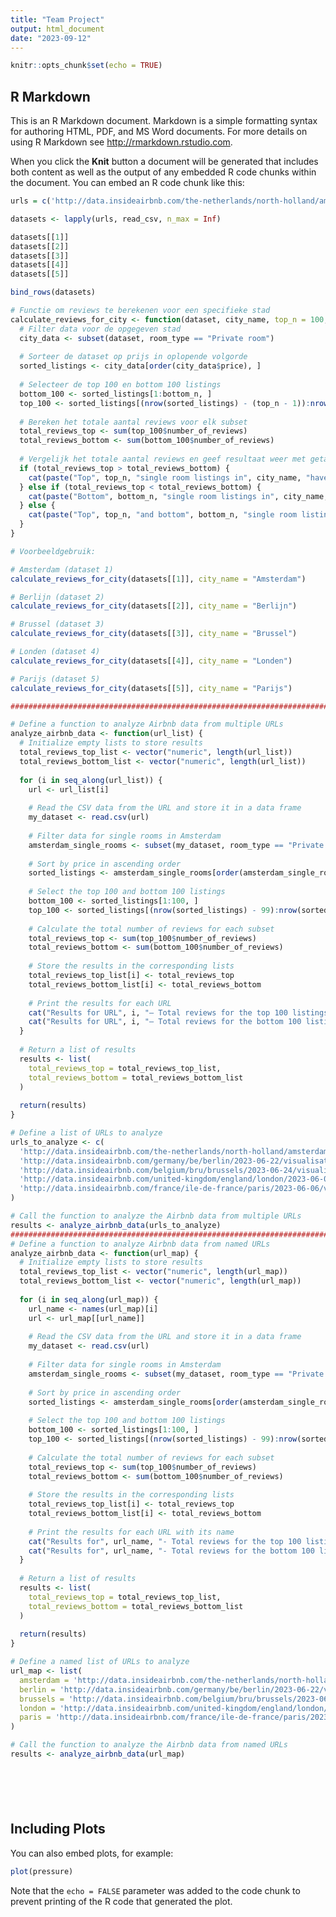 ```yaml
---
title: "Team Project"
output: html_document
date: "2023-09-12"
---
```


```r
knitr::opts_chunk$set(echo = TRUE)
```

## R Markdown

This is an R Markdown document. Markdown is a simple formatting syntax for authoring HTML, PDF, and MS Word documents. For more details on using R Markdown see <http://rmarkdown.rstudio.com>.

When you click the **Knit** button a document will be generated that includes both content as well as the output of any embedded R code chunks within the document. You can embed an R code chunk like this:

```r

urls = c('http://data.insideairbnb.com/the-netherlands/north-holland/amsterdam/2023-09-03/visualisations/listings.csv', 'http://data.insideairbnb.com/germany/be/berlin/2023-06-22/visualisations/listings.csv', 'http://data.insideairbnb.com/belgium/bru/brussels/2023-06-24/visualisations/listings.csv', 'http://data.insideairbnb.com/united-kingdom/england/london/2023-06-08/visualisations/listings.csv', 'http://data.insideairbnb.com/france/ile-de-france/paris/2023-06-06/visualisations/listings.csv')

datasets <- lapply(urls, read_csv, n_max = Inf)

datasets[[1]]
datasets[[2]]
datasets[[3]]
datasets[[4]]
datasets[[5]]

bind_rows(datasets)

# Functie om reviews te berekenen voor een specifieke stad
calculate_reviews_for_city <- function(dataset, city_name, top_n = 100, bottom_n = 100) {
  # Filter data voor de opgegeven stad
  city_data <- subset(dataset, room_type == "Private room")
  
  # Sorteer de dataset op prijs in oplopende volgorde
  sorted_listings <- city_data[order(city_data$price), ]
  
  # Selecteer de top 100 en bottom 100 listings
  bottom_100 <- sorted_listings[1:bottom_n, ]
  top_100 <- sorted_listings[(nrow(sorted_listings) - (top_n - 1)):nrow(sorted_listings), ]
  
  # Bereken het totale aantal reviews voor elk subset
  total_reviews_top <- sum(top_100$number_of_reviews)
  total_reviews_bottom <- sum(bottom_100$number_of_reviews)
  
  # Vergelijk het totale aantal reviews en geef resultaat weer met getallen
  if (total_reviews_top > total_reviews_bottom) {
    cat(paste("Top", top_n, "single room listings in", city_name, "have more reviews (", total_reviews_top, ") than bottom", bottom_n, "single room listings (", total_reviews_bottom, ").\n"))
  } else if (total_reviews_top < total_reviews_bottom) {
    cat(paste("Bottom", bottom_n, "single room listings in", city_name, "have more reviews (", total_reviews_bottom, ") than top", top_n, "single room listings (", total_reviews_top, ").\n"))
  } else {
    cat(paste("Top", top_n, "and bottom", bottom_n, "single room listings in", city_name, "have the same number of reviews (", total_reviews_top, ").\n"))
  }
}

# Voorbeeldgebruik:

# Amsterdam (dataset 1)
calculate_reviews_for_city(datasets[[1]], city_name = "Amsterdam")

# Berlijn (dataset 2)
calculate_reviews_for_city(datasets[[2]], city_name = "Berlijn")

# Brussel (dataset 3)
calculate_reviews_for_city(datasets[[3]], city_name = "Brussel")

# Londen (dataset 4)
calculate_reviews_for_city(datasets[[4]], city_name = "Londen")

# Parijs (dataset 5)
calculate_reviews_for_city(datasets[[5]], city_name = "Parijs")

#################################################################################################################################################################################### ONDERSTAANDE CODE HEEFT HET GEDAAN ALLEEN NU INEENS NIET MEER, KRIJG + TEKENS IN CONSOLE ALS IK HEM RUN

# Define a function to analyze Airbnb data from multiple URLs
analyze_airbnb_data <- function(url_list) {
  # Initialize empty lists to store results
  total_reviews_top_list <- vector("numeric", length(url_list))
  total_reviews_bottom_list <- vector("numeric", length(url_list))
  
  for (i in seq_along(url_list)) {
    url <- url_list[i]
    
    # Read the CSV data from the URL and store it in a data frame
    my_dataset <- read.csv(url)
    
    # Filter data for single rooms in Amsterdam
    amsterdam_single_rooms <- subset(my_dataset, room_type == "Private room")
    
    # Sort by price in ascending order
    sorted_listings <- amsterdam_single_rooms[order(amsterdam_single_rooms$price), ]
    
    # Select the top 100 and bottom 100 listings
    bottom_100 <- sorted_listings[1:100, ]
    top_100 <- sorted_listings[(nrow(sorted_listings) - 99):nrow(sorted_listings), ]
    
    # Calculate the total number of reviews for each subset
    total_reviews_top <- sum(top_100$number_of_reviews)
    total_reviews_bottom <- sum(bottom_100$number_of_reviews)
    
    # Store the results in the corresponding lists
    total_reviews_top_list[i] <- total_reviews_top
    total_reviews_bottom_list[i] <- total_reviews_bottom
    
    # Print the results for each URL
    cat("Results for URL", i, "— Total reviews for the top 100 listings:", total_reviews_top, "\n")
    cat("Results for URL", i, "— Total reviews for the bottom 100 listings:", total_reviews_bottom, "\n")
  }
  
  # Return a list of results
  results <- list(
    total_reviews_top = total_reviews_top_list,
    total_reviews_bottom = total_reviews_bottom_list
  )
  
  return(results)
}

# Define a list of URLs to analyze
urls_to_analyze <- c(
  'http://data.insideairbnb.com/the-netherlands/north-holland/amsterdam/2023-09-03/visualisations/listings.csv',
  'http://data.insideairbnb.com/germany/be/berlin/2023-06-22/visualisations/listings.csv',
  'http://data.insideairbnb.com/belgium/bru/brussels/2023-06-24/visualisations/listings.csv',
  'http://data.insideairbnb.com/united-kingdom/england/london/2023-06-08/visualisations/listings.csv',
  'http://data.insideairbnb.com/france/ile-de-france/paris/2023-06-06/visualisations/listings.csv'
)

# Call the function to analyze the Airbnb data from multiple URLs
results <- analyze_airbnb_data(urls_to_analyze)
################################################################################################################################################################################### ONDERSTAANDE CODE MOET DE UITEINDELIJKE CODE GAAN WORDEN
# Define a function to analyze Airbnb data from named URLs
analyze_airbnb_data <- function(url_map) {
  # Initialize empty lists to store results
  total_reviews_top_list <- vector("numeric", length(url_map))
  total_reviews_bottom_list <- vector("numeric", length(url_map))
  
  for (i in seq_along(url_map)) {
    url_name <- names(url_map)[i]
    url <- url_map[[url_name]]
    
    # Read the CSV data from the URL and store it in a data frame
    my_dataset <- read.csv(url)
    
    # Filter data for single rooms in Amsterdam
    amsterdam_single_rooms <- subset(my_dataset, room_type == "Private room")
    
    # Sort by price in ascending order
    sorted_listings <- amsterdam_single_rooms[order(amsterdam_single_rooms$price), ]
    
    # Select the top 100 and bottom 100 listings
    bottom_100 <- sorted_listings[1:100, ]
    top_100 <- sorted_listings[(nrow(sorted_listings) - 99):nrow(sorted_listings), ]
    
    # Calculate the total number of reviews for each subset
    total_reviews_top <- sum(top_100$number_of_reviews)
    total_reviews_bottom <- sum(bottom_100$number_of_reviews)
    
    # Store the results in the corresponding lists
    total_reviews_top_list[i] <- total_reviews_top
    total_reviews_bottom_list[i] <- total_reviews_bottom
    
    # Print the results for each URL with its name
    cat("Results for", url_name, "- Total reviews for the top 100 listings:", total_reviews_top, "\n")
    cat("Results for", url_name, "- Total reviews for the bottom 100 listings:", total_reviews_bottom, "\n")
  }
  
  # Return a list of results
  results <- list(
    total_reviews_top = total_reviews_top_list,
    total_reviews_bottom = total_reviews_bottom_list
  )
  
  return(results)
}

# Define a named list of URLs to analyze
url_map <- list(
  amsterdam = 'http://data.insideairbnb.com/the-netherlands/north-holland/amsterdam/2023-09-03/visualisations/listings.csv',
  berlin = 'http://data.insideairbnb.com/germany/be/berlin/2023-06-22/visualisations/listings.csv',
  brussels = 'http://data.insideairbnb.com/belgium/bru/brussels/2023-06-24/visualisations/listings.csv',
  london = 'http://data.insideairbnb.com/united-kingdom/england/london/2023-06-08/visualisations/listings.csv',
  paris = 'http://data.insideairbnb.com/france/ile-de-france/paris/2023-06-06/visualisations/listings.csv'
)

# Call the function to analyze the Airbnb data from named URLs
results <- analyze_airbnb_data(url_map)







```

## Including Plots

You can also embed plots, for example:

```r
plot(pressure)
```

Note that the `echo = FALSE` parameter was added to the code chunk to prevent printing of the R code that generated the plot.
